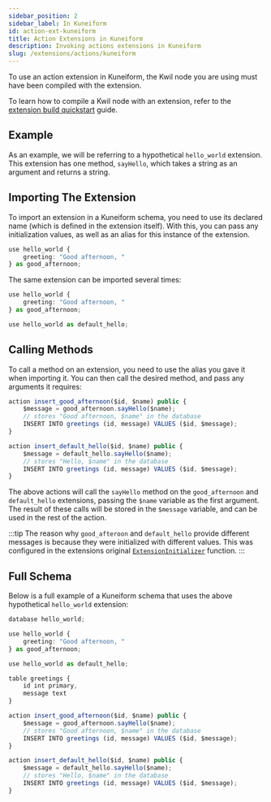 ```yaml
---
sidebar_position: 2
sidebar_label: In Kuneiform
id: action-ext-kuneiform
title: Action Extensions in Kuneiform
description: Invoking actions extensions in Kuneiform
slug: /extensions/actions/kuneiform
---
```


To use an action extension in Kuneiform, the Kwil node you are using must have been compiled with the extension.

To learn how to compile a Kwil node with an extension, refer to the [extension build quickstart](/docs/extensions/quickstart) guide.

## Example

As an example, we will be referring to a hypothetical `hello_world` extension. This extension has one method, `sayHello`, which takes a string as an argument and returns a string.

## Importing The Extension

To import an extension in a Kuneiform schema, you need to use its declared name (which is defined in the extension itself).  With this, you can pass any initialization values, as well
as an alias for this instance of the extension.

```typescript
use hello_world {
    greeting: "Good afternoon, "
} as good_afternoon;
```

The same extension can be imported several times:

```typescript
use hello_world {
    greeting: "Good afternoon, "
} as good_afternoon;

use hello_world as default_hello;
```

## Calling Methods

To call a method on an extension, you need to use the alias you gave it when importing it.  You can then call the desired method, and pass any arguments it requires:

```typescript
action insert_good_afternoon($id, $name) public {
    $message = good_afternoon.sayHello($name);
    // stores "Good afternoon, $name" in the database
    INSERT INTO greetings (id, message) VALUES ($id, $message);
}

action insert_default_hello($id, $name) public {
    $message = default_hello.sayHello($name);
    // stores "Hello, $name" in the database
    INSERT INTO greetings (id, message) VALUES ($id, $message);
}
```

The above actions will call the `sayHello` method on the `good_afternoon` and `default_hello` extensions, passing the `$name` variable as the first argument.  The result of these calls will be stored in the `$message` variable, and can be used in the rest of the action.

:::tip
The reason why `good_afteroon` and `default_hello` provide different messages is because they were initialized with different values. This was configured in the extensions original [`ExtensionInitializer`](http://localhost:3000/docs/extensions/actions/overview#example) function.
:::


## Full Schema

Below is a full example of a Kuneiform schema that uses the above hypothetical `hello_world` extension:

```typescript
database hello_world;

use hello_world {
    greeting: "Good afternoon, "
} as good_afternoon;

use hello_world as default_hello;

table greetings {
    id int primary,
    message text
}

action insert_good_afternoon($id, $name) public {
    $message = good_afternoon.sayHello($name);
    // stores "Good afternoon, $name" in the database
    INSERT INTO greetings (id, message) VALUES ($id, $message);
}

action insert_default_hello($id, $name) public {
    $message = default_hello.sayHello($name);
    // stores "Hello, $name" in the database
    INSERT INTO greetings (id, message) VALUES ($id, $message);
}
```
